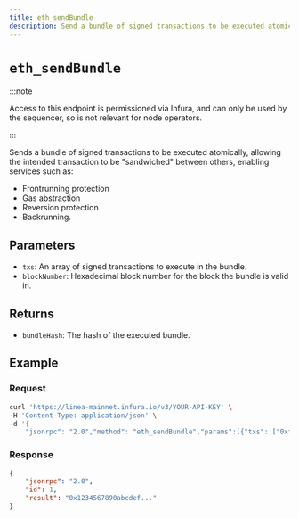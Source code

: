 ```yaml
---
title: eth_sendBundle
description: Send a bundle of signed transactions to be executed atomically.
---
```


# `eth_sendBundle`

:::note

Access to this endpoint is permissioned via Infura, and can only be used by the sequencer, so is
not relevant for node operators.

:::

Sends a bundle of signed transactions to be executed atomically, allowing the intended transaction
to be "sandwiched" between others, enabling services such as:
- Frontrunning protection
- Gas abstraction
- Reversion protection
- Backrunning. 

## Parameters

- `txs`: An array of signed transactions to execute in the bundle.
- `blockNumber`: Hexadecimal block number for the block the bundle is valid in.

## Returns

- `bundleHash`: The hash of the executed bundle.

## Example

### Request

```bash
curl 'https://linea-mainnet.infura.io/v3/YOUR-API-KEY' \
-H 'Content-Type: application/json' \
-d '{
    "jsonrpc": "2.0","method": "eth_sendBundle","params":[{"txs": ["0xf84f01821388825208800480820a96a05e69dba6b4413db2df32614646adf27c5774bf49c69ce6fef7a82df426514541a0754f79cba2c3353338496c2ccce98a4457e1ca0b6de4e79456e6619a9832a9e7"],"blockNumber": "0x962FC1"}],"id": 1}'
```

### Response

```json
{
    "jsonrpc": "2.0",
    "id": 1,
    "result": "0x1234567890abcdef..."
}
```
